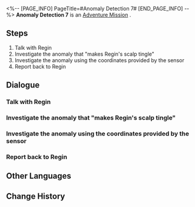 <%-- [PAGE_INFO]
PageTitle=#Anomaly Detection 7#
[END_PAGE_INFO] --%>
{{Stub|Dialogue, characters, and location(s)}}
{{Mission Infobox
|id            = 8000187
|title         = 
|image         = Mission Anomaly Detection 7.png
|type          = Adventure
|event_name    = 
|chapter       = 
|requirements  = 
* [[Trailblaze Mission]] ''[[The Past Will Return as an Avalanche]]'' completed
* [[Adventure Mission]] ''[[Anomaly Detection 6]]'' completed
* Reach [[Trailblaze Level]] 21
|summary       = <!--official mission summary from Fate's Atlas-->
|characters    = <!--characters that appear in this mission-->
|startLocation = <!--location as it intially appears on the mission screen-->
|world         = <!--i.e. Penacony-->
|area          = <!--i.e. A Child's Dream-->
|prev          = 
|next          = 
|exp           = 
|credits       = 5000
|stellarJade   = 
|other         = {{Card List||delim=;}}
}}
'''Anomaly Detection 7''' is an [[Adventure Mission]]<!--in [world]-->.

==Steps==
# Talk with Regin
# Investigate the anomaly that "makes Regin's scalp tingle"
# Investigate the anomaly using the coordinates provided by the sensor
# Report back to Regin

<!--
==Gameplay Notes==

--><!--
==Trial Character==

-->
==Dialogue==
{{Stub Dialogue}}
===Talk with Regin===
{{Mission Description|type=adventure|location=<!--to be added-->|Regin's sensor found something again! Head to the Goethe Hotel to learn about the details!}}
{{Dialogue Start}}
:{{tx}}
{{Dialogue End}}

===Investigate the anomaly that "makes Regin's scalp tingle"===
{{Mission Description|type=adventure|location=<!--to be added-->|update|This intuition that "makes Regin's scalp tingle"... It kinda feels different?}}
{{Dialogue Start}}
:{{tx}}
{{Dialogue End}}

===Investigate the anomaly using the coordinates provided by the sensor===
{{Mission Description|type=adventure|location=<!--to be added-->|update|Examine the anomaly at the site using the mysterious coordinates provided by the sensor.}}
{{Dialogue Start}}
:{{tx}}
{{Dialogue End}}

===Report back to Regin===
{{Mission Description|type=adventure|location=<!--to be added-->|update|This anomalous Trotter is different from the ones before. Regin is concerned that you might have gotten into an accident. Return to the Goethe Hotel and put each other's minds at ease!}}
{{Dialogue Start}}
:{{tx}}
{{Dialogue End}}

==Other Languages==
{{Other Languages
|en   = Anomaly Detection 7
|zhs  = 异常勘测•其七
|zht  = 異常勘測·其七
|ja   = 異常観測・7
|ko   = 이상 조사•7
|es   = Detección de anomalías VII
|fr   = Détection d'anomalie 7
|ru   = Обнаружение аномалии VII
|th   = ตรวจสอบความผิดปกติ 7
|vi   = Thăm Dò Bất Thường 7
|de   = Anomalieforschung (Teil 7)
|id   = Keanehan Terdeteksi 7
|pt   = Detecção de Anomalia 7
}}

==Change History==
{{Change History|1.2}}
